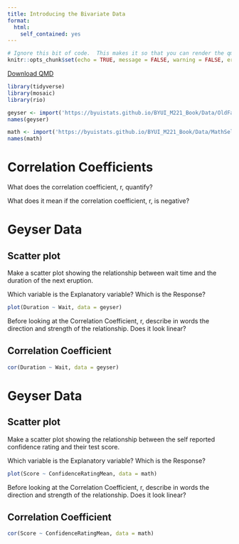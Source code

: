 ```yaml
---
title: Introducing the Bivariate Data
format:
  html:
    self_contained: yes
---
```

```r
# Ignore this bit of code.  This makes it so that you can render the qmd file even when there are errors in your code.
knitr::opts_chunk$set(echo = TRUE, message = FALSE, warning = FALSE, error = TRUE)
```
<a href="../Downloads/Bivariate_Data_Intro.qmd" download="../Downloads/Bivariate_Data_Intro.qmd" type="text/markdown" download class="button-download">
    Download QMD
</a>


```r

library(tidyverse)
library(mosaic)
library(rio)

geyser <- import('https://byuistats.github.io/BYUI_M221_Book/Data/OldFaithful.xlsx')
names(geyser)

math <- import('https://byuistats.github.io/BYUI_M221_Book/Data/MathSelfEfficacy.xlsx')
names(math)

```


# Correlation Coefficients

What does the correlation coefficient, r, quantify?

What does it mean if the correlation coefficient, r, is negative?


# Geyser Data

## Scatter plot

Make a scatter plot showing the relationship between wait time and the duration of the next eruption.

Which variable is the Explanatory variable?  Which is the Response?

```r

plot(Duration ~ Wait, data = geyser)

```

Before looking at the Correlation Coefficient, r, describe in words the direction and strength of the relationship.  Does it look linear?

## Correlation Coefficient

```r

cor(Duration ~ Wait, data = geyser)

```



# Geyser Data

## Scatter plot

Make a scatter plot showing the relationship between the self reported confidence rating and their test score.

Which variable is the Explanatory variable?  Which is the Response?


```r

plot(Score ~ ConfidenceRatingMean, data = math)

```

Before looking at the Correlation Coefficient, r, describe in words the direction and strength of the relationship.  Does it look linear?

## Correlation Coefficient

```r

cor(Score ~ ConfidenceRatingMean, data = math)

```







